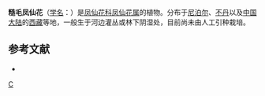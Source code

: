 {{Speciesbox 
| taxon = Impatiens scabrida
| authority = DC.
}}
'''糙毛凤仙花'''（[[学名|学名]]：{{lang|la|''Impatiens scabrida''}}）是[[凤仙花科|凤仙花科]][[凤仙花属|凤仙花属]]的植物。分布于[[尼泊尔|尼泊尔]]、[[不丹|不丹]]以及[[中国大陆|中国大陆]]的[[西藏|西藏]]等地，一般生于河边灌丛或林下阴湿处，目前尚未由人工引种栽培。

== 参考文献 ==
<div class="references-small">
* {{cite web| url =http://www.bioinfo.cn/db05/KmzwSpecies.php?action=view&id=1154| title =糙毛凤仙花| work =《中国高等植物数据库全库》| publisher =中国科学院微生物研究所| author =昆明植物研究所| accessdate =2009-02-22| archive-date =2018-06-28| archive-url =https://web.archive.org/web/20180628204035/http://www.bioinfo.cn/db05/KmzwSpecies.php?action=view| dead-url =yes}}
</div>
{{Taxonbar}}

[[Category:凤仙花属|C]]